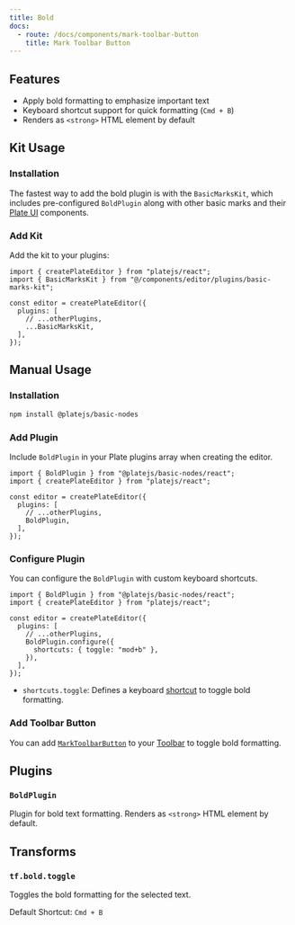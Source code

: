 ```yaml
---
title: Bold
docs:
  - route: /docs/components/mark-toolbar-button
    title: Mark Toolbar Button
---
```


<ComponentPreview name="basic-marks-demo" />

<PackageInfo>

## Features

- Apply bold formatting to emphasize important text
- Keyboard shortcut support for quick formatting (`Cmd + B`)
- Renders as `<strong>` HTML element by default

</PackageInfo>

## Kit Usage

<Steps>

### Installation

The fastest way to add the bold plugin is with the `BasicMarksKit`, which includes pre-configured `BoldPlugin` along with other basic marks and their [Plate UI](/docs/installation/plate-ui) components.

<ComponentSource name="basic-marks-kit" />

### Add Kit

Add the kit to your plugins:

```tsx
import { createPlateEditor } from "platejs/react";
import { BasicMarksKit } from "@/components/editor/plugins/basic-marks-kit";

const editor = createPlateEditor({
  plugins: [
    // ...otherPlugins,
    ...BasicMarksKit,
  ],
});
```

</Steps>

## Manual Usage

<Steps>

### Installation

```bash
npm install @platejs/basic-nodes
```

### Add Plugin

Include `BoldPlugin` in your Plate plugins array when creating the editor.

```tsx
import { BoldPlugin } from "@platejs/basic-nodes/react";
import { createPlateEditor } from "platejs/react";

const editor = createPlateEditor({
  plugins: [
    // ...otherPlugins,
    BoldPlugin,
  ],
});
```

### Configure Plugin

You can configure the `BoldPlugin` with custom keyboard shortcuts.

```tsx
import { BoldPlugin } from "@platejs/basic-nodes/react";
import { createPlateEditor } from "platejs/react";

const editor = createPlateEditor({
  plugins: [
    // ...otherPlugins,
    BoldPlugin.configure({
      shortcuts: { toggle: "mod+b" },
    }),
  ],
});
```

- `shortcuts.toggle`: Defines a keyboard [shortcut](/docs/plugin-shortcuts) to toggle bold formatting.

### Add Toolbar Button

You can add [`MarkToolbarButton`](/docs/components/mark-toolbar-button) to your [Toolbar](/docs/toolbar) to toggle bold formatting.

</Steps>

## Plugins

### `BoldPlugin`

Plugin for bold text formatting. Renders as `<strong>` HTML element by default.

## Transforms

### `tf.bold.toggle`

Toggles the bold formatting for the selected text.

Default Shortcut: `Cmd + B`
